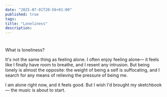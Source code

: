 ```yaml
---
date: "2025-07-01T20:56+01:00"
published: true
tags:
title: "Loneliness"
description:
---
```

#
What is loneliness?

It's not the same thing as feeling alone. I often enjoy feeling alone— it feels like I finally have room to breathe, and I resent any intrusion. But being lonely is almost the opposite: the weight of being a self is suffocating, and I search for any means of relieving the pressure of being me.

I am alone right now, and it feels good. But I wish I'd brought my sketchbook— the music is about to start.
